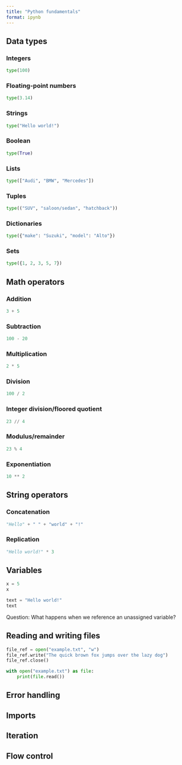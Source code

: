 ```yaml
---
title: "Python fundamentals"
format: ipynb
---
```


## Data types
### Integers
```python
type(100)
```

### Floating-point numbers
```python
type(3.14)
```

### Strings
```python
type("Hello world!")
```

### Boolean
```python
type(True)
```

### Lists
```python
type(["Audi", "BMW", "Mercedes"])
```

### Tuples
```python
type(("SUV", "saloon/sedan", "hatchback"))
```

### Dictionaries
```python
type({"make": "Suzuki", "model": "Alto"})
```

### Sets
```python
type({1, 2, 3, 5, 7})
```

## Math operators
### Addition
```python
3 + 5
```

### Subtraction
```python
100 - 20
```

### Multiplication
```python
2 * 5
```

### Division
```python
100 / 2
```

### Integer division/floored quotient
```python
23 // 4
```

### Modulus/remainder
```python
23 % 4
```

### Exponentiation
```python
10 ** 2
```

## String operators
### Concatenation
```python
"Hello" + " " + "world" + "!"
```

### Replication
```python
"Hello world!" * 3
```

## Variables
```python
x = 5
x
```

```python
text = "Hello world!"
text
```

Question: What happens when we reference an unassigned variable?

## Reading and writing files
```python
file_ref = open("example.txt", "w")
file_ref.write("The quick brown fox jumps over the lazy dog")
file_ref.close()
```

```python
with open("example.txt") as file:
    print(file.read())
```

## Error handling
## Imports
## Iteration
## Flow control

